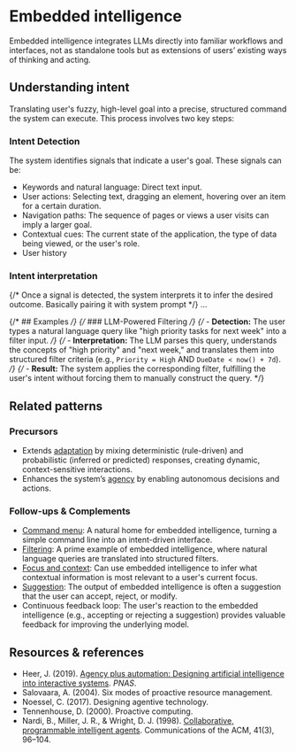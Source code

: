 
<Meta title='Patterns/Embedded intelligence' />

# Embedded intelligence

Embedded intelligence integrates LLMs directly into familiar workflows and interfaces, not as standalone tools but as extensions of users’ existing ways of thinking and acting.

## Understanding intent

Translating user's fuzzy, high-level goal into a precise, structured command the system can execute.
This process involves two key steps:

### Intent Detection

The system identifies signals that indicate a user's goal. These signals can be:

- Keywords and natural language: Direct text input.
- User actions: Selecting text, dragging an element, hovering over an item for a certain duration.
- Navigation paths: The sequence of pages or views a user visits can imply a larger goal.
- Contextual cues: The current state of the application, the type of data being viewed, or the user's role.
- User history

### Intent interpretation
{/* Once a signal is detected, the system interprets it to infer the desired outcome. Basically pairing it with system prompt */}
...

{/* ## Examples */}
{/* ### LLM-Powered Filtering */}
{/* - **Detection:** The user types a natural language query like "high priority tasks for next week" into a filter input. */}
{/* - **Interpretation:** The LLM parses this query, understands the concepts of "high priority" and "next week," and translates them into structured filter criteria (e.g., `Priority = High` AND `DueDate < now() + 7d`). */}
{/* - **Result:** The system applies the corresponding filter, fulfilling the user's intent without forcing them to manually construct the query. */}

## Related patterns

### Precursors

- Extends [adaptation](../?path=/docs/foundations-adaptation--docs) by mixing deterministic (rule-driven) and probabilistic (inferred or predicted) responses, creating dynamic, context-sensitive interactions.
- Enhances the system’s [agency](../?path=/docs/foundations-agency--docs) by enabling autonomous decisions and actions.

### Follow-ups & Complements

- [Command menu](../?path=/docs/patterns-command-menu--docs): A natural home for embedded intelligence, turning a simple command line into an intent-driven interface.
- [Filtering](../?path=/docs/compositions-filtering--docs): A prime example of embedded intelligence, where natural language queries are translated into structured filters.
- [Focus and context](../?path=/docs/patterns-focus-and-context--docs): Can use embedded intelligence to infer what contextual information is most relevant to a user's current focus.
- [Suggestion](../?path=/docs/patterns-suggestion--docs): The output of embedded intelligence is often a suggestion that the user can accept, reject, or modify.
- Continuous feedback loop: The user's reaction to the embedded intelligence (e.g., accepting or rejecting a suggestion) provides valuable feedback for improving the underlying model.

## Resources & references

- Heer, J. (2019). [Agency plus automation: Designing artificial intelligence into interactive systems](https://www.pnas.org/doi/10.1073/pnas.1807184115). *PNAS*.
- Salovaara, A. (2004). Six modes of proactive resource management.
- Noessel, C. (2017). Designing agentive technology.
- Tennenhouse, D. (2000). Proactive computing.
- Nardi, B., Miller, J. R., & Wright, D. J. (1998). [Collaborative, programmable intelligent agents](https://dl.acm.org/doi/10.1145/272287.272331). Communications of the ACM, 41(3), 96–104.